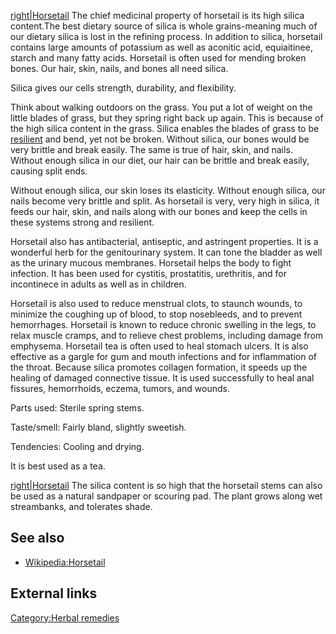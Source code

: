 [[image:horsetail.jpg|right|Horsetail]]
The chief medicinal property of horsetail is its high silica content.The best dietary source of silica is whole grains-meaning much of our dietary silica is lost in the refining process. In addition to silica, horsetail contains large amounts of potassium as well as aconitic acid, equiaitinee, starch and many fatty acids. Horsetail is often used for mending broken bones. Our hair, skin, nails, and bones all need silica.

Silica gives our cells strength, durability, and flexibility.

Think about walking outdoors on the grass. You put a lot of weight on the little blades of grass, but they spring right back up again. This is because of the high silica content in the grass. Silica enables the blades of grass to be [[resilience|resilient]] and bend, yet not be broken.
Without silica, our bones would be very brittle and break easily. The same is true of hair, skin, and nails. Without enough silica in our diet, our hair can be brittle and break easily, causing split ends.

Without enough silica, our skin loses its elasticity. Without enough silica, our nails become very brittle and split. As horsetail is very, very high in silica, it feeds our hair, skin, and nails along with our bones and keep the cells in these systems strong and resilient.

Horsetail also has antibacterial, antiseptic, and astringent properties. It is a wonderful herb for the genitourinary system. It can tone the bladder as well as the urinary mucous membranes. Horsetail helps the body to fight infection. It has been used for cystitis, prostatitis, urethritis, and for incontinece in adults as well as in children.

Horsetail is also used to reduce menstrual clots, to staunch wounds, to minimize the coughing up of blood, to stop nosebleeds, and to prevent hemorrhages. Horsetail is known to reduce chronic swelling in the legs, to relax muscle cramps, and to relieve chest problems, including damage from emphysema. Horsetail tea is often used to heal stomach ulcers. It is also effective as a gargle for gum and mouth infections and for inflammation of the throat. Because silica promotes collagen formation, it speeds up the healing of damaged connective tissue. It is used successfully to heal anal fissures, hemorrhoids, eczema, tumors, and wounds.

Parts used: Sterile spring stems.

Taste/smell: Fairly bland, slightly sweetish.

Tendencies: Cooling and drying.

It is best used as a tea.

[[image:horsetail2.jpg|right|Horsetail]]
The silica content is so high that the horsetail stems can also be used as a natural sandpaper or scouring pad. The plant grows along wet streambanks, and tolerates shade.

== See also ==
*[[Wikipedia:Horsetail]]

== External links ==

[[Category:Herbal remedies]]